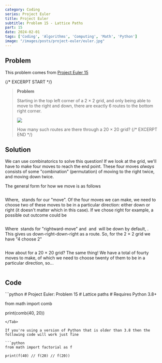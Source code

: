 ```yaml
---
category: Coding
series: Project Euler
title: Project Euler
subtitle: Problem 15 - Lattice Paths
part: 15
date: 2024-02-01
tags: ['Coding', 'Algorithms', 'Computing', 'Math', 'Python']
image: "/images/posts/project-euler/euler.jpg"
---
```


## Problem

This problem comes from [Project Euler 15](https://projecteuler.net/problem=15)

{/* EXCERPT START */}
> **Problem**
>
> Starting in the top left corner of a 2 × 2 grid, and only being able to move to the right and down, there are exactly 6  routes to the bottom right corner.
>
> <img class="mx-auto invert" src="/images/posts/project-euler/problem15.png" />
>
> How many such routes are there through a 20 × 20 grid?
{/* EXCERPT END */}

## Solution

We can use combinatorics to solve this question! If we look at the grid, we'll have to make four moves to reach the end point. These four moves *always* consists of some "combination" (permutation) of moving to the right twice, and moving down twice.

The general form for how we move is as follows

<Math inline="false" equation=" M_1 M_2 M_3 M_4 "/>

Where, <Math equation="M_n" /> stands for our "move". Of the four moves we can make, we need to choose two of these moves to be in a particular direction: either down or right (it doesn't matter which in this case). If we chose right for example, a possible out outcome could be

<Math inline="false" equation=" M_1 R M_2 R "/>

Where <Math equation=" R" /> stands for "rightward-move" and <Math equation=" M_1 " /> and <Math equation="M_2" /> will be down by default, . This gives us down-right-down-right as a route. So, for the 2 × 2 grid we have "4 choose 2"

<Math inline="false" equation=" \binom{4}{2}= 6 "/>

How about for a 20 × 20 grid? The same thing! We have a total of fourty moves to make, of which we need to choose twenty of them to be in a particular direction, so...

<Math inline="false" equation=" \binom{40}{20} = 137 846 528 820 "/>

## Code

<Tab url="https://github.com/zlaast/Project-Euler/blob/main/Problems%20%5B1-100)/problem15.py" tab="problem15.py">
```python
# Project Euler: Problem 15
# Lattice paths
# Requires Python 3.8+

from math import comb

print(comb(40, 20))
```
</Tab>

If you're using a version of Python that is older than 3.8 then the following code will work just fine

```python
from math import factorial as f

print(f(40) // f(20) // f(20))
```
